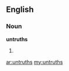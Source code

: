 ==English==

===Noun===
'''untruths'''

# {{plural of|[[untruth]]}}

[[ar:untruths]]
[[my:untruths]]